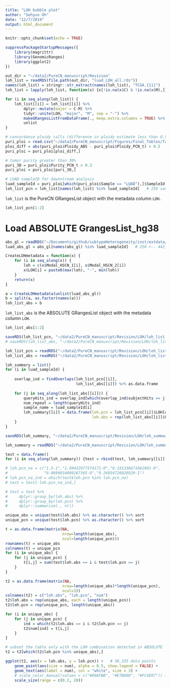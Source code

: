 ```yaml
---
title: "LOH bubble plot"
author: "Sehyun Oh"
date: "12/7/2019"
output: html_document
---
```


```r
knitr::opts_chunk$set(echo = TRUE)
```

```r
suppressPackageStartupMessages({
    library(magrittr)
    library(GenomicRanges)
    library(ggplot2)
})
```


```r
out_dir = "~/data2/PureCN_manuscript/Revision"
loh_list = readRDS(file.path(out_dir, "luad_LOH_all.rds"))
names(loh_list) = stringr::str_extract(names(loh_list), "TCGA.{11}")
loh_list = lapply(loh_list, function(x) {x[!is.na(x$C) & !is.na(x$M),]})   # remove NA calls

for (i in seq_along(loh_list)) {
    loh_list[[i]] = loh_list[[i]] %>% 
        dplyr::mutate(major = C-M) %>% 
        tidyr::unite(LOH, "major", "M", sep = "-") %>%
        makeGRangesListFromDataFrame(., keep.extra.columns = TRUE) %>%
        unlist
}
```

```r
# concordance ploidy calls (difference in ploidy estimate less than 0.5)
puri_ploi = read.csv("~/data2/PureCN_manuscript/Figures/Final_Tables/Table1_puri_ploi.csv")[,-1]
ploi_diff = abs(puri_ploi$Ploidy_ABS - puri_ploi$Ploidy_PCN_t) < 0.5
puri_ploi = puri_ploi[ploi_diff,]   

# tumor purity greater than 30%
puri_30 = puri_ploi$Purity_PCN_t > 0.3
puri_ploi = puri_ploi[puri_30,]   

# LUAD sampleID for downstream analysis 
luad_sampleId = puri_ploi[which(puri_ploi$Sample == "LUAD"),]$SampleId
loh_list_pcn = loh_list[names(loh_list) %in% luad_sampleId]   # 250 samples from 442
```

`loh_list` is the PureCN GRangesList object with the metadata column `LOH`.
```r
loh_list_pcn[1:2]
```


# Load ABSOLUTE GrangesList_hg38
```r
abs_gl = readRDS("~/Documents/github/subtypeHeterogeneity/inst/extdata/ABSOLUTE_grangeslist.rds")
luad_abs_gl = abs_gl[names(abs_gl) %in% luad_sampleId]   # 250 <-- 442 samples

CreateLOHmetadata = function(x) {
    for (i in seq_along(x)) {
        loh = c(x$Modal_HSCN_1[i], x$Modal_HSCN_2[i])
        x$LOH[i] = paste0(max(loh), "-", min(loh))
    }
    return(x)
}

a = CreateLOHmetadata(unlist(luad_abs_gl)) 
b = split(a, as.factor(names(a)))
loh_list_abs = b
```

`loh_list_abs` is the ABSOLUTE GRangesList object with the metadata column `LOH`.
```r
loh_list_abs[1:2]
```

```r
saveRDS(loh_list_pcn, "~/data2/PureCN_manuscript/Revision/LOH/loh_list_pcn.rds")
# saveRDS(loh_list_abs, "~/data2/PureCN_manuscript/Revision/LOH/loh_list_abs.rds")

loh_list_pcn = readRDS("~/data2/PureCN_manuscript/Revision/LOH/loh_list_pcn.rds")
loh_list_abs = readRDS("~/data2/PureCN_manuscript/Revision/LOH/loh_list_abs.rds")
```

```r
loh_summary = list()
for (i in luad_sampleId) {
    
    overlap_ind = findOverlaps(loh_list_pcn[[i]], 
                               loh_list_abs[[i]]) %>% as.data.frame
    
    for (j in seq_along(loh_list_abs[[i]])) {
        queryHits_ind = overlap_ind[which(overlap_ind$subjectHits == j),]$queryHits
        num_repeat = length(queryHits_ind)
        sample_name = luad_sampleId[i]
        loh_summary[[i]] = data.frame(loh.pcn = loh_list_pcn[[i]]$LOH[queryHits_ind],
                                      loh.abs = rep(loh_list_abs[[i]]$LOH[j], num_repeat))
    }
}
```

```r
saveRDS(loh_summary, "~/data2/PureCN_manuscript/Revision/LOH/loh_summary.rds")

loh_summary = readRDS("~/data2/PureCN_manuscript/Revision/LOH/loh_summary.rds")
```

```r
test = data.frame()
for (i in seq_along(loh_summary)) {test = rbind(test, loh_summary[[i]])}

# loh.pcn_na = c("1.5-1","1.50432977574171-0","0.191336671662991-0",
#                "0.0699034009267365-0","9.26034726026929-1")
# loh.pcn_na_ind = which(test$loh.pcn %in% loh.pcn_na)
# test = test[-loh.pcn_na_ind,]

# test = test %>%
#     dplyr::group_by(loh.abs) %>%
#     dplyr::group_by(loh.pcn) %>%
#     dplyr::summarise(., n())

unique_abs = unique(test$loh.abs) %>% as.character() %>% sort
unique_pcn = unique(test$loh.pcn) %>% as.character() %>% sort
```

```r
t = as.data.frame(matrix(NA,
                         nrow=length(unique_abs),
                         ncol=length(unique_pcn)))
rownames(t) = unique_abs
colnames(t) = unique_pcn
for (i in unique_abs) {
    for (j in unique_pcn) {
        t[i,j] = sum(test$loh.abs == i & test$loh.pcn == j)
    }
}
```

```r
t2 = as.data.frame(matrix(NA,
                         nrow=length(unique_abs)*length(unique_pcn),
                         ncol=3))
colnames(t2) = c("loh.abs", "loh.pcn", "num")
t2$loh.abs = rep(unique_abs, each = length(unique_pcn))
t2$loh.pcn = rep(unique_pcn, length(unique_abs))

for (i in unique_abs) {
    for (j in unique_pcn) {
        ind = which(t2$loh.abs == i & t2$loh.pcn == j)
        t2$num[ind] = t[i,j]
    }
}

# subset the table only with the LOH combination detected in ABSOLUTE
t2 = t2[which(t2$loh.pcn %in% unique_abs),]
```

```r
ggplot(t2, aes(x = loh.abs, y = loh.pcn)) +   # 30,335 data points
    geom_point(aes(size = num), alpha = 0.5, show.legend = FALSE) +
    geom_text(aes(label = num), col = "white", size = 3) +
    # scale_color_manual(values = c("#00AFBB", "#E7B800", "#FC4E07")) +
    scale_size(range = c(0.2, 20))
```



